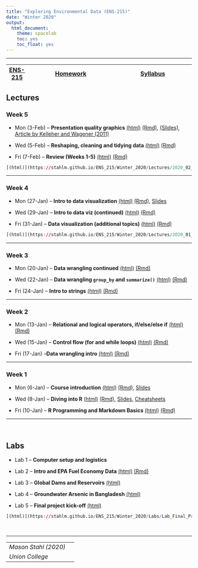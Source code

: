 ```yaml
---
title: "Exploring Environmental Data (ENS-215)"
date: "Winter 2020"
output:
  html_document:
    theme: spacelab
    toc: yes
    toc_float: yes
---
```


<!-- Global site tag (gtag.js) - Google Analytics -->
<script async src="https://www.googletagmanager.com/gtag/js?id=UA-137229217-1"></script>
<script>
  window.dataLayer = window.dataLayer || [];
  function gtag(){dataLayer.push(arguments);}
  gtag('js', new Date());

  gtag('config', 'UA-137229217-1');
</script>

***
|  [ENS-215](https://stahlm.github.io/ENS_215/Winter_2020/Home.html) | [Homework](https://stahlm.github.io/ENS_215/Winter_2020/HW.html) | [Syllabus](https://stahlm.github.io/ENS_215/Winter_2020/Syllabus.html) |
|---|------------|-----------|


## Lectures 

### Week 5
+ Mon (3-Feb) -- **Presentation quality graphics**
[(html)](https://stahlm.github.io/ENS_215/Winter_2020/Lectures/2020_02_03.html)  [(Rmd)](https://raw.githubusercontent.com/stahlm/stahlm.github.io/master/ENS_215/Winter_2020/Lectures/2020_02_03.Rmd), [(Slides)](https://stahlm.github.io/ENS_215/Documents/Data_vis_slides.pdf), [Article by Kelleher and Wagener (2011)](https://github.com/stahlm/stahlm.github.io/raw/master/ENS_215/Documents/ems2011%20kelleher%20and%20wagener.pdf) 

+ Wed (5-Feb) -- **Reshaping, cleaning and tidying data** [(html)](https://stahlm.github.io/ENS_215/Winter_2020/Lectures/2020_02_05.html)  [(Rmd)](https://raw.githubusercontent.com/stahlm/stahlm.github.io/master/ENS_215/Winter_2020/Lectures/2020_02_05.Rmd)


+ Fri (7-Feb) -- **Review (Weeks 1-5)** 
[(html)](https://stahlm.github.io/ENS_215/Winter_2020/Lectures/2020_02_07_review_weeks_1_5.html)  [(Rmd)](https://raw.githubusercontent.com/stahlm/stahlm.github.io/master/ENS_215/Winter_2020/Lectures/2020_02_07_review_weeks_1_5.Rmd)

```r
[(html)](https://stahlm.github.io/ENS_215/Winter_2020/Lectures/2020_02_07_review_weeks_1_5.html)  [(Rmd)](https://raw.githubusercontent.com/stahlm/stahlm.github.io/master/ENS_215/Winter_2020/Lectures/2020_02_07_review_weeks_1_5.Rmd)
```


***

### Week 4
+ Mon (27-Jan) -- **Intro to data visualization**
[(html)](https://stahlm.github.io/ENS_215/Winter_2020/Lectures/2020_01_27_Intro_data_viz.html)  [(Rmd)](https://raw.githubusercontent.com/stahlm/stahlm.github.io/master/ENS_215/Winter_2020/Lectures/2020_01_27_Intro_data_viz.Rmd), [Slides](https://stahlm.github.io/ENS_215/Winter_2020/Lectures/2020_01_27_slides.html) 

+ Wed (29-Jan) -- **Intro to data viz (continued)**
[(html)](https://stahlm.github.io/ENS_215/Winter_2020/Lectures/2020_01_29_Intro_data_viz.html)  [(Rmd)](https://raw.githubusercontent.com/stahlm/stahlm.github.io/master/ENS_215/Winter_2020/Lectures/2020_01_29_Intro_data_viz.Rmd)

+ Fri (31-Jan) -- **Data visualization (additional topics)**
[(html)](https://stahlm.github.io/ENS_215/Winter_2020/Lectures/2020_01_31_Data_viz.html)  [(Rmd)](https://raw.githubusercontent.com/stahlm/stahlm.github.io/master/ENS_215/Winter_2020/Lectures/2020_01_31_Data_viz.Rmd) 


```r
[(html)](https://stahlm.github.io/ENS_215/Winter_2020/Lectures/2020_01_31_Data_viz.html)  [(Rmd)](https://raw.githubusercontent.com/stahlm/stahlm.github.io/master/ENS_215/Winter_2020/Lectures/2020_01_31_Data_viz.Rmd) 

```


***

### Week 3
+ Mon (20-Jan) -- **Data wrangling continued** 
[(html)](https://stahlm.github.io/ENS_215/Winter_2020/Lectures/2020_01_20_Data_manipulation_cont.html)  [(Rmd)](https://raw.githubusercontent.com/stahlm/stahlm.github.io/master/ENS_215/Winter_2020/Lectures/2020_01_20_Data_manipulation_cont.Rmd)  

+ Wed (22-Jan) -- **Data wrangling `group_by` and `summarize()`**
[(html)](https://stahlm.github.io/ENS_215/Winter_2020/Lectures/2020_01_22.html)  [(Rmd)](https://raw.githubusercontent.com/stahlm/stahlm.github.io/master/ENS_215/Winter_2020/Lectures/2020_01_22.Rmd) 

+ Fri (24-Jan) -- **Intro to strings** 
[(html)](https://stahlm.github.io/ENS_215/Winter_2020/Lectures/2020_01_24_strings.html)  [(Rmd)](https://raw.githubusercontent.com/stahlm/stahlm.github.io/master/ENS_215/Winter_2020/Lectures/2020_01_24_strings.Rmd)  



***

### Week 2
+ Mon (13-Jan) -- **Relational and logical operators, if/else/else if** 
[(html)](https://stahlm.github.io/ENS_215/Winter_2020/Lectures/2020_01_13_R_basics_cont.html)  [(Rmd)](https://raw.githubusercontent.com/stahlm/stahlm.github.io/master/ENS_215/Winter_2020/Lectures/2020_01_13_R_basics_cont.Rmd)

+ Wed (15-Jan) -- **Control flow (for and while loops)**
[(html)](https://stahlm.github.io/ENS_215/Winter_2020/Lectures/2020_01_15_R_basic_loops.html)  [(Rmd)](https://raw.githubusercontent.com/stahlm/stahlm.github.io/master/ENS_215/Winter_2020/Lectures/2020_01_15_R_basic_loops.Rmd)

+ Fri (17-Jan) --**Data wrangling intro**
[(html)](https://stahlm.github.io/ENS_215/Winter_2020/Lectures/2020_01_17_Data_manipulation.html)  [(Rmd)](https://raw.githubusercontent.com/stahlm/stahlm.github.io/master/ENS_215/Winter_2020/Lectures/2020_01_17_Data_manipulation.Rmd)




***

### Week 1
+ Mon (6-Jan) -- **Course introduction** [(html)](https://stahlm.github.io/ENS_215/Winter_2020/Lectures/2020_01_06_L1.html) [(Rmd)](https://raw.githubusercontent.com/stahlm/stahlm.github.io/master/ENS_215/Winter_2020/Lectures/2020_01_06_L1.Rmd), [Slides](https://stahlm.github.io/ENS_215/Winter_2020/Lectures/Intro_Survey.html)  

+ Wed (8-Jan) -- **Diving into R** [(html)](https://stahlm.github.io/ENS_215/Winter_2020/Lectures/2020_01_08_L1_diving_in.html) [(Rmd)](https://raw.githubusercontent.com/stahlm/stahlm.github.io/master/ENS_215/Winter_2020/Lectures/2020_01_08_L1_diving_in.Rmd), [Slides](https://stahlm.github.io/ENS_215/Winter_2020/Lectures/2020_01_08_Slides.html), [Cheatsheets](https://stahlm.github.io/ENS_215/Resources/Cheatsheets_all.pdf)

+ Fri (10-Jan) -- **R Programming and Markdown Basics**
[(html)](https://stahlm.github.io/ENS_215/Winter_2020/Lectures/2020_01_10_R_basics.html) [(Rmd)](https://raw.githubusercontent.com/stahlm/stahlm.github.io/master/ENS_215/Winter_2020/Lectures/2020_01_10_R_basics.Rmd)


***
<br/>

## Labs
+ Lab 1 -- **Computer setup and logistics**

+ Lab 2 -- **Intro and EPA Fuel Economy Data** 
[(html)](https://stahlm.github.io/ENS_215/Winter_2020/Labs/Lab_EPA_Fuel_Economy.html) [(Rmd)](https://raw.githubusercontent.com/stahlm/stahlm.github.io/master/ENS_215/Winter_2020/Labs/Lab_EPA_Fuel_Economy.Rmd)  

+ Lab 3 -- **Global Dams and Reservoirs** [(html)](https://stahlm.github.io/ENS_215/Winter_2020/Labs/Lab_Global_Dams.html)  

+ Lab 4 -- **Groundwater Arsenic in Bangladesh** 
[(html)](https://stahlm.github.io/ENS_215/Winter_2020/Labs/Lab_Bangladesh_Arsenic.html)

+ Lab 5 -- **Final project kick-off** 
[(html)](https://stahlm.github.io/ENS_215/Winter_2020/Labs/Lab_Final_Project.html)

```r
[(html)](https://stahlm.github.io/ENS_215/Winter_2020/Labs/Lab_Final_Project.html)
```


<br/>

***
| | |
|--|--|
| _Mason Stahl (2020)_ |  |
| _Union College_ | |